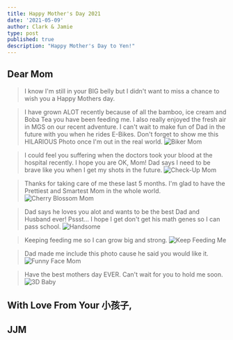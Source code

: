 ```yaml
---
title: Happy Mother's Day 2021
date: '2021-05-09'
author: Clark & Jamie
type: post
published: true
description: "Happy Mother's Day to Yen!"
---
```


## Dear Mom

> I know I'm still in your BIG belly but I didn't want to miss a chance to wish you a Happy Mothers day.

> I have grown ALOT recently because of all the bamboo, ice cream and Boba Tea you have been feeding me.
> I also really enjoyed the fresh air in MGS on our recent adventure.
> I can't wait to make fun of Dad in the future with you when he rides E-Bikes.
> Don't forget to show me this HILARIOUS Photo once I'm out in the real world.
> ![Biker Mom](./bike.jpg)

> I could feel you suffering when the doctors took your blood at the hospital recently. I hope you are OK, Mom!
> Dad says I need to be brave like you when I get my shots in the future.
> ![Check-Up Mom](./check-up.jpg)

> Thanks for taking care of me these last 5 months. I'm glad to have the Prettiest and Smartest Mom in the whole world.
> ![Cherry Blossom Mom](./cherry-blossom-mom.jpg)

> Dad says he loves you alot and wants to be the best Dad and Husband ever! Pssst... I hope I get don't get his math genes so I can pass school.
> ![Handsome](./handsome-boyfriend-of-mom.jpg)

> Keeping feeding me so I can grow big and strong.
> ![Keep Feeding Me](./korean-bbq.jpg)

> Dad made me include this photo cause he said you would like it.
> ![Funny Face Mom](./funny-face-mom.jpg)

> Have the best mothers day EVER. Can't wait for you to hold me soon.
> ![3D Baby](./3D-baby.jpg)

## With Love From Your 小孩子,

## JJM
